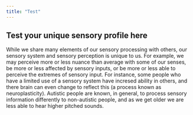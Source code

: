 ```yaml
---
title: "Test"
---
```


<h2>Test your unique sensory profile here</h2>

<p>While we share many elements of our sensory processing with others, our sensory system and sensory perception is unique to us. For example, we may perceive more or less nuance than average with some of our senses, be more or less affected by sensory inputs, or be more or less able to perceive the extremes of sensory input. For instance, some people who have a limited use of a sensory system have incresed ability in others, and there brain can even change to reflect this (a process known as neuroplasticity). Autistic people are known, in general, to process sensory information differently to non-autistic people, and as we get older we are less able to hear higher pitched sounds.</p>

